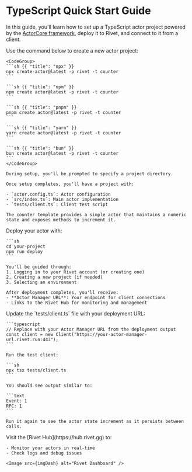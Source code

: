
# TypeScript Quick Start Guide

In this guide, you'll learn how to set up a TypeScript actor project powered by the <a href="https://actorcore.org" target="_blank">ActorCore framework</a>, deploy it to Rivet, and connect to it from a client.

<Steps>
  <Step title="Create and explore your project">
    Use the command below to create a new actor project:

    <CodeGroup>
    ```sh {{ "title": "npx" }}
    npx create-actor@latest -p rivet -t counter
    ```

    ```sh {{ "title": "npm" }}
    npm create actor@latest -p rivet -t counter
    ```

    ```sh {{ "title": "pnpm" }}
    pnpm create actor@latest -p rivet -t counter
    ```

    ```sh {{ "title": "yarn" }}
    yarn create actor@latest -p rivet -t counter
    ```

    ```sh {{ "title": "bun" }}
    bun create actor@latest -p rivet -t counter
    ```
    </CodeGroup>

    During setup, you'll be prompted to specify a project directory.

    Once setup completes, you'll have a project with:

    - `actor.config.ts`: Actor configuration 
    - `src/index.ts`: Main actor implementation
    - `tests/client.ts`: Client test script
    
    The counter template provides a simple actor that maintains a numeric state and exposes methods to increment it.
  </Step>

  <Step title="Deploy to Rivet">
    Deploy your actor with:

    ```sh
    cd your-project
    npm run deploy
    ```

    You'll be guided through:
    1. Logging in to your Rivet account (or creating one)
    2. Creating a new project (if needed)
    3. Selecting an environment 

    After deployment completes, you'll receive:
    - **Actor Manager URL**: Your endpoint for client connections
    - Links to the Rivet Hub for monitoring and management
  </Step>

  <Step title="Connect to your actor">
    Update the `tests/client.ts` file with your deployment URL:

    ```typescript
    // Replace with your Actor Manager URL from the deployment output
    const client = new Client("https://your-actor-manager-url.rivet.run:443");
    ```

    Run the test client:

    ```sh
    npx tsx tests/client.ts
    ```

    You should see output similar to:

    ```text
    Event: 1
    RPC: 1
    ```

    Run it again to see the actor state increment as it persists between calls.
  </Step>

  <Step title="Monitor your deployment">
    Visit the [Rivet Hub](https://hub.rivet.gg) to:
    
    - Monitor your actors in real-time
    - Check logs and debug issues

	<Image src={imgDash} alt="Rivet Dashboard" />
  </Step>
</Steps>

